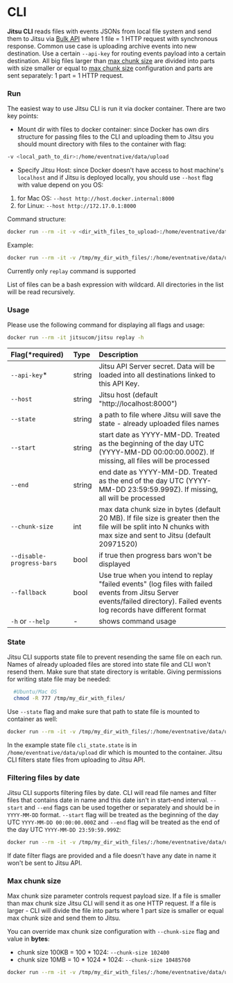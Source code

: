 # CLI


**Jitsu CLI** reads files with events JSONs from local file system and send them to Jitsu via [Bulk API](/docs/sending-data/bulk-api)
where 1 file = 1 HTTP request with synchronous response. Common use case is uploading archive events into new destination.
Use a certain `--api-key` for routing events payload into a certain destination.
All big files larger than [max chunk size](#max-chunk-size) are divided into parts with size smaller or equal to [max chunk size](#max-chunk-size) configuration and parts are sent separately: 1 part = 1 HTTP request.

### Run

The easiest way to use Jitsu CLI is run it via docker container. There are two key points:

- Mount dir with files to docker container: since Docker has own dirs structure for passing files to the CLI and uploading
them to Jitsu you should mount directory with files to the container with flag:

```bash
-v <local_path_to_dir>:/home/eventnative/data/upload
```

- Specify Jitsu Host: since Docker doesn't have access to host machine's `localhost` and if Jitsu is deployed locally, you
should use `--host` flag with value depend on you OS:

1. for Mac OS: `--host http://host.docker.internal:8000`
2. for Linux: `--host http://172.17.0.1:8000`

Command structure:
```bash
docker run --rm -it -v <dir_with_files_to_upload>:/home/eventnative/data/upload jitsucom/jitsu <command> [flags] <list of files to upload or bash pattern>
```

Example:

```bash
docker run --rm -it -v /tmp/my_dir_with_files/:/home/eventnative/data/upload jitsucom/jitsu replay --api-key s2s.dai213sad.dasdpwneqe --host http://myhost:8000 '/home/eventnative/data/upload/*'
```

<Hint>
  Currently only <code inline="true">replay</code> command is supported
</Hint>

List of files can be a bash expression with wildcard. All directories in the list will be read recursively.

### Usage

Please use the following command for displaying all flags and usage:

```bash
docker run --rm -it jitsucom/jitsu replay -h
```


| Flag(*required) | Type | Description |
| :--- | :--- | :--- |
| `--api-key`* | string | Jitsu API Server secret. Data will be loaded into all destinations linked to this API Key. |
| `--host` | string |  Jitsu host (default "http://localhost:8000") |
| `--state` | string |  a path to file where Jitsu will save the state - already uploaded files names |
| `--start` | string | start date as YYYY-MM-DD. Treated as the beginning of the day UTC (YYYY-MM-DD 00:00:00.000Z). If missing, all files will be processed |
| `--end` | string | end date as YYYY-MM-DD. Treated as the end of the day UTC (YYYY-MM-DD 23:59:59.999Z). If missing, all will be processed |
| `--chunk-size` | int | max data chunk size in bytes (default 20 MB). If file size is greater then the file will be split into N chunks with max size and sent to Jitsu (default 20971520)|
| `--disable-progress-bars` | bool | if true then progress bars won't be displayed|
| `--fallback` | bool | Use true when you intend to replay "failed events" (log files with failed events from Jitsu Server events/failed directory). Failed events log records have different format|
| `-h` or `--help` | - | shows command usage|

### State

Jitsu CLI supports state file to prevent resending the same file on each run. Names of already uploaded files are stored into state file
and CLI won't resend them. Make sure that state directory is writable. Giving permissions for writing state file may be needed:

```bash
  #Ubuntu/Mac OS
  chmod -R 777 /tmp/my_dir_with_files/
```

Use `--state` flag and make sure that path to state file is mounted to container as well:

```bash
docker run --rm -it -v /tmp/my_dir_with_files/:/home/eventnative/data/upload jitsucom/jitsu replay --api-key s2s.dai213sad.dasdpwneqe --state /home/eventnative/data/upload/cli_state.state --host http://myhost:8000 '/home/eventnative/data/upload/*'
```

In the example state file `cli_state.state` is in `/home/eventnative/data/upload` dir which is mounted to the container. Jitsu CLI filters state files from uploading to Jitsu API.

### Filtering files by date

Jitsu CLI supports filtering files by date. CLI will read file names and filter files that contains date in name
and this date isn't in start-end interval. `--start` and `--end` flags can be used together or separately and should be
in `YYYY-MM-DD` format. `--start` flag will be treated as the beginning of the day UTC `YYYY-MM-DD 00:00:00.000Z` and
`--end` flag will be treated as the end of the day UTC `YYYY-MM-DD 23:59:59.999Z`:

```bash
docker run --rm -it -v /tmp/my_dir_with_files/:/home/eventnative/data/upload jitsucom/jitsu replay --api-key s2s.dai213sad.dasdpwneqe --start 2021-01-01 --end 2021-01-08 --state /home/eventnative/data/upload/cli_state.state --host http://myhost:8000 '/home/eventnative/data/upload/*'
```

<Hint>
  If date filter flags are provided and a file doesn't have any date in name it won't be sent to Jitsu API.
</Hint>

### Max chunk size

Max chunk size parameter controls request payload size. If a file is smaller than max chunk size Jitsu CLI will send
it as one HTTP request. If a file is larger - CLI will divide the file into parts where 1 part size is smaller or equal
max chunk size and send them to Jitsu.

You can override max chunk size configuration with `--chunk-size` flag and value in **bytes**:

- chunk size 100KB = 100 * 1024: `--chunk-size 102400`
- chunk size 10MB = 10 \* 1024 \* 1024: `--chunk-size 10485760`

```bash
docker run --rm -it -v /tmp/my_dir_with_files/:/home/eventnative/data/upload jitsucom/jitsu replay --api-key s2s.dai213sad.dasdpwneqe --chunk-size 10485760 --state /home/eventnative/data/upload/cli_state.state --host http://myhost:8000 '/home/eventnative/data/upload/*'
```